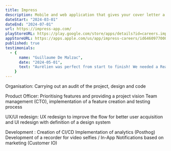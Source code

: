 ```yaml
---
title: Impress
description: Mobile and web application that gives your cover letter a new lease of life with a video selfie.
dateStart: "2024-03-01"
dateEnd: "2024-07-01"
url: https://impress-app.com/
playStoreURL: https://play.google.com/store/apps/details?id=careers.impress.android
appStoreURL: https://apps.apple.com/us/app/impress-careers/id6460977000
published: true
testimonials:
  - {
      name: "Guillaume De Malzac",
      date: "2024-05-01",
      text: "Aurélien was perfect from start to finish! We needed a React Native CTO to take over an ongoing project but with a new approach, and Aurélien was very quick to integrate what had already been done and take charge of the rest.",
    }
---
```


Organisation:
Carrying out an audit of the project, design and code

Product Officer: Prioritising features and providing a project vision
Team management (CTO), implementation of a feature creation and testing process

UX/UI redesign: UX redesign to improve the flow for better user acquisition and UI redesign with definition of a design system

Development :
Creation of CI/CD
Implementation of analytics (Posthog)
Development of a recorder for video selfies / In-App Notifications based on marketing (Customer IO)
